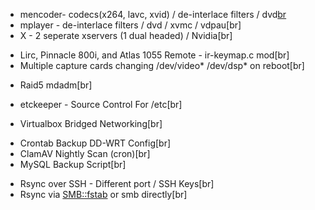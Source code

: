 *mencoder- codecs(x264, lavc, xvid) / de-interlace filters / dvd[[br]]
*mplayer - de-interlace filters / dvd / xvmc / vdpau[br]
*X - 2 seperate xservers (1 dual headed) / Nvidia[br]

*Lirc, Pinnacle 800i, and Atlas 1055 Remote - ir-keymap.c mod[br]
*Multiple capture cards changing /dev/video* /dev/dsp* on reboot[br]

*Raid5 mdadm[br]

*etckeeper - Source Control For /etc[br]

*Virtualbox Bridged Networking[br]

*Crontab Backup DD-WRT Config[br]
*ClamAV Nightly Scan (cron)[br]
*MySQL Backup Script[br]

*Rsync over SSH - Different port / SSH Keys[br]
*Rsync via SMB::fstab or smb directly[br]
